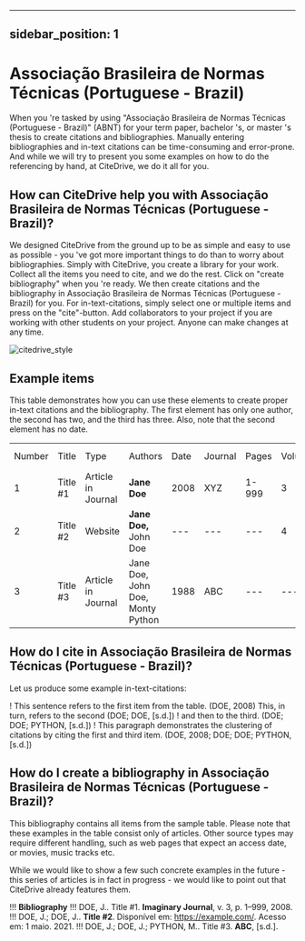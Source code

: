 
---
sidebar_position: 1
---

# Associação Brasileira de Normas Técnicas (Portuguese - Brazil)

When you 're tasked by using "Associação Brasileira de Normas Técnicas (Portuguese - Brazil)" (ABNT) for your term paper, bachelor 's, or master 's thesis to create citations and bibliographies.
Manually entering bibliographies and in-text citations can be time-consuming and error-prone. And while we will try to present you some examples on how to do the referencing by hand, at CiteDrive, we do it all for you.

<!---
## About  Associação Brasileira de Normas Técnicas (Portuguese - Brazil)

* Title: Associação Brasileira de Normas Técnicas (Portuguese - Brazil)
* Short Title (Id): ABNT)
* Authors: Associação Brasileira de Normas Técnicas (Portuguese - Brazil)
* Download: Associação Brasileira de Normas Técnicas (Portuguese - Brazil)
 --->

## How can CiteDrive help you with Associação Brasileira de Normas Técnicas (Portuguese - Brazil)?

We designed CiteDrive from the ground up to be as simple and easy to use as possible - you 've got more important things to do than to worry about bibliographies. Simply with CiteDrive, you create a library for your work. Collect all the items you need to cite, and we do the rest. Click on "create bibliography" when you 're ready. We then create citations and the bibliography in Associação Brasileira de Normas Técnicas (Portuguese - Brazil) for you. For in-text-citations, simply select one or multiple items and press on the "cite"-button. Add collaborators to your project if you are working with other students on your project. Anyone can make changes at any time.


![citedrive_style](images/associacao-brasileira-de-normas-tecnicas-portuguese--brazil.svg "Choose Associação Brasileira de Normas Técnicas (Portuguese - Brazil) in the CiteDrive App")


## Example items

This table demonstrates how you can use these elements to create proper in-text citations and the bibliography. The first element has only one author, the second has two, and the third has three. Also, note that the second element has no date.


<table>
  <tr>
   <td>Number
   </td>
   <td>Title
   </td>
   <td>Type
   </td>
   <td>Authors
   </td>
   <td>Date
   </td>
   <td>Journal
   </td>
   <td>Pages
   </td>
   <td>Volume
   </td>
   <td>Issue
   </td>
   <td>Access Date
   </td>
  </tr>
  <tr>
   <td>1
   </td>
   <td>Title #1
   </td>
   <td>Article in Journal
   </td>
   <td><strong>Jane Doe</strong>
   </td>
   <td>2008
   </td>
   <td>XYZ
   </td>
   <td>1-999
   </td>
   <td>3
   </td>
   <td>2
   </td>
   <td>--
   </td>
  </tr>
  <tr>
   <td>
2
   </td>
   <td>Title #2
   </td>
   <td>Website
   </td>
   <td><strong>Jane Doe, </strong>John Doe
   </td>
   <td>---
   </td>
   <td>---
   </td>
   <td>---
   </td>
   <td>4
   </td>
   <td>---
   </td>
   <td>2020-05-01
   </td>
  </tr>
  <tr>
   <td>3
   </td>
   <td>Title #3
   </td>
   <td>Article in Journal
   </td>
   <td>Jane Doe, John Doe, Monty Python
   </td>
   <td>1988
   </td>
   <td>ABC
   </td>
   <td>---
   </td>
   <td>---
   </td>
   <td>16
   </td>
   <td>---
   </td>
  </tr>
</table>



## How do I cite in  Associação Brasileira de Normas Técnicas (Portuguese - Brazil)?

Let us produce some example in-text-citations:

! This sentence refers to the first item from the table. (DOE, 2008) This, in turn, refers to the second (DOE; DOE, [s.d.])
! and then to the third.  (DOE; DOE; PYTHON, [s.d.])
! This paragraph demonstrates the clustering of citations by citing the first and third item. (DOE, 2008; DOE; DOE; PYTHON, [s.d.])



## How do I create a bibliography in Associação Brasileira de Normas Técnicas (Portuguese - Brazil)?

This bibliography contains all items from the sample table. Please note that these examples in the table consist only of articles. Other source types may require different handling, such as web pages that expect an access date, or movies, music tracks etc.

While we would like to show a few such concrete examples in the future - this series of articles is in fact in progress - we would like to point out that CiteDrive already features them.


!!! **Bibliography**
!!! DOE, J.. Title #1. <b>Imaginary Journal</b>, v. 3, p. 1–999, 2008. 
!!! DOE, J.; DOE, J.. <b>Title #2</b>. Disponível em: <https://example.com/>. Acesso em: 1 maio. 2021. 
!!! DOE, J.; DOE, J.; PYTHON, M.. Title #3. <b>ABC</b>, [s.d.]. 


```
        